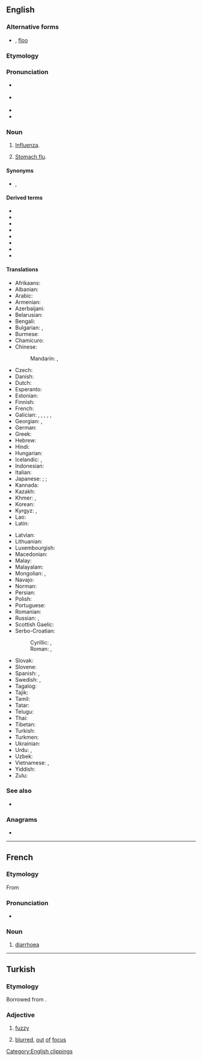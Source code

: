 {{also|'flu}}
==English==
{{wikipedia|Influenza}}

===Alternative forms===
* {{l|en|'flu}} {{qualifier|dated}}, [[floo]] {{qualifier|dated}}

===Etymology===
{{clipping|en|influenza}}

===Pronunciation===
* {{a|UK}} {{IPA|en|/fluː/}}
* {{a|Aus}} {{IPA|en|/flʉː/}}
* {{audio|en|en-us-flu.ogg|Audio (US)}}
* {{homophones|en|flew|flue}}

===Noun===
{{en-noun|-|s}}

# [[influenza|Influenza]].
# {{lb|en|informal}} [[stomach flu|Stomach flu]].

====Synonyms====
* {{sense|influenza}} {{l|en|grippe}}, {{l|en|grip}}

====Derived terms====
{{rel-top3|Terms derived from ''flu''}}
* {{l|en|avian flu}}
* {{l|en|bird flu}}
* {{l|en|blue flu}}
* {{l|en|cocktail flu}}
* {{l|en|diplomatic flu}}
* {{l|en|Spanish flu}}
* {{l|en|stomach flu}}
* {{l|en|swine flu}}
{{rel-bottom}}

====Translations====
{{trans-top|influenza}}
* Afrikaans: {{t|af|griep}}
* Albanian: {{t+|sq|grip|m}}
* Arabic: {{t|ar|إِنْفْلُوِنْزَا|f}}
* Armenian: {{t+|hy|գրիպ}}
* Azerbaijani: {{t+|az|qrip}}
* Belarusian: {{t|be|грып|m|sc=Cyrl}}
* Bengali: {{t|bn|ইনফ্লুয়েঞ্জা|tr=inphluyeñja}}
* Bulgarian: {{t+|bg|грип|m|sc=Cyrl}}, {{t|bg|инфлуе́нца|f|sc=Cyrl}}
* Burmese: {{t|my|တုတ်ကွေးရောဂါ|sc=Mymr}}
* Chamicuro: {{t|ccc|e'tes̈huli}}
* Chinese:
*: Mandarin: {{t+|cmn|流行性感冒|tr=liúxíngxìnggǎnmào|sc=Hani}}, {{t+|cmn|流感|tr=liúgǎn|sc=Hani}}
* Czech: {{t+|cs|chřipka|f}}
* Danish: {{t+|da|influenza|c}}
* Dutch: {{t+|nl|griep|f}}
* Esperanto: {{t|eo|gripo}}
* Estonian: {{t|et|gripp}}
* Finnish: {{t+|fi|influenssa}}
* French: {{t+|fr|grippe|f}}
* Galician: {{t|gl|gripe|f}}, {{t|gl|gripio|m}}, {{t|gl|gripallo|m}}, {{t|gl|gripalleira|f}}, {{t|gl|gripallada|f}}, {{t|gl|gripaxe|f}}
* Georgian: {{t|ka|ინფლუენცია|sc=Geor}}, {{t|ka|გრიპი|sc=Geor}}
* German: {{t+|de|Grippe|f}}
* Greek: {{t+|el|γρίπη|f}}
* Hebrew: {{t+|he|שפעת|f|tr=shapa'at}}
* Hindi: {{t|hi|इनफ़्लुएंज़ा|tr=influenzā}}
* Hungarian: {{t+|hu|influenza}}
* Icelandic: {{t+|is|flensa|f}}, {{t+|is|inflúensa|f}}
* Indonesian: {{t+|id|influenza}}
* Italian: {{t+|it|influenza|f}}
* Japanese: {{qualifier|general}} {{t+|ja|インフルエンザ|tr=infuruenza}}; {{qualifier|abbr}} {{t+|ja|インフル|tr=infuru}}; {{qualifier|medical}} {{t+|ja|流行性感冒|tr=ryūkōsē-kanbō}}
* Kannada: {{t|kn|ಇನ್ಫ್ಲುಯೆನ್ಜ|sc=Knda}}
* Kazakh: {{t+|kk|тұмау|sc=Cyrl}}
* Khmer: {{t|km|ជំងឺគ្រុនផ្ដាសាយ|tr=cumŋɨɨ krun pdaahsaay|sc=Khmr}}, {{t|km|គ្រុនផ្ដាសាយ|tr=krun pdaahsaay|sc=Khmr}}
* Korean: {{t+|ko|인플루엔자}}
* Kyrgyz: {{t+|ky|грипп|sc=Cyrl}}, {{t+|ky|тумоо|sc=Cyrl}}
* Lao: {{t|lo|ໄຂ້ຫວັດໃຫຍ່}}
* Latin: {{t|la|influentia|f}}
{{trans-mid}}
* Latvian: {{t|lv|gripa|f}}
* Lithuanian: {{t|lt|gripas|m}}
* Luxembourgish: {{t|lb|Gripp|f}}
* Macedonian: {{t|mk|грип|m}}
* Malay: {{t|ms|influenza}}
* Malayalam: {{t|ml|ഇൻഫ്ലുവെൻസ|sc=Mlym}}
* Mongolian: {{t+|mn|томуу|sc=Cyrl}}, {{t+|mn|ханиад|sc=Cyrl}}
* Navajo: {{t|nv|tahoniigááh}}
* Norman: {{t|nrf|grippe|f}}
* Persian: {{t+|fa|انفلوانزا|tr=anfuluânzâ|sc=fa-Arab}}
* Polish: {{t+|pl|grypa|f}}
* Portuguese: {{t+|pt|gripe|f}}
* Romanian: {{t+|ro|gripă}}
* Russian: {{t+|ru|грипп|m}}, {{t+|ru|инфлюэ́нца|f}}
* Scottish Gaelic: {{t|gd|cnatan mòr|m}}
* Serbo-Croatian:
*: Cyrillic: {{t|sh|грип|m}}, {{t|sh|инфлуенца|f}}
*: Roman: {{t|sh|grip|m}}, {{t+|sh|influenca|f}}
* Slovak: {{t+|sk|chrípka|f}}
* Slovene: {{t+|sl|gripa|f}}
* Spanish: {{t+|es|gripe|f}}, {{t+|es|gripa|f}} {{qualifier|Colombia|Mexico}}
* Swedish: {{t+|sv|influensa|c}}, {{t+|sv|flunsa|c}}
* Tagalog: {{t|tl|trangkaso}}
* Tajik: {{t|tg|грипп|sc=Cyrl}}
* Tamil: {{t|ta|இன்ஃபுளுவென்சா|sc=Taml}}
* Tatar: {{t|tt|грипп|sc=Cyrl}}
* Telugu: {{t|te|ఫ్లూ|sc=Telu}}
* Thai: {{t|th|ไข้หวัดใหญ่|tr=kâi wàt yài}}
* Tibetan: {{t|bo|ཚད་རིམས།|sc=Tibt}}
* Turkish: {{t+|tr|grip}}
* Turkmen: {{t|tk|grip}}
* Ukrainian: {{t|uk|грип|m}}
* Urdu: {{t|ur|انفلوئنزا |tr=influenzā}}, {{t|ur|نزلہ}}
* Uzbek: {{t+|uz|gripp}}
* Vietnamese: {{t|vi|bệnh cúm}}, {{t+|vi|cúm}}
* Yiddish: {{t|yi|גריפּע|f}}
* Zulu: {{t|zu|imfuluwenza|c9}}
{{trans-bottom}}

===See also===
* {{l|en|catarrh}}

===Anagrams===
* {{anagrams|en|a=flu|-ful|ULF}}

[[Category:English clippings]]

----

==French==

===Etymology===
From {{bor|fr|en|flu||influenza}}

===Pronunciation===
* {{fr-IPA|flou}}

===Noun===
{{fr-noun|m|-}}

# {{lb|fr|Québec}} [[diarrhoea]]

----

==Turkish==

===Etymology===
Borrowed from {{bor|tr|fr|flou}}.

===Adjective===
{{tr-adj}}

# [[fuzzy]]
# {{lb|tr|photography}} [[blurred]], [[out]] [[of]] [[focus]]